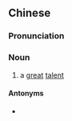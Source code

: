 {{also|伟器}}
==Chinese==
{{zh-forms|s=伟器}}

===Pronunciation===
{{zh-pron
|m=wěiqì
|cat=n
}}

===Noun===
{{zh-noun}}

# {{lb|zh|literary}} a [[great]] [[talent]]

====Antonyms====
* {{zh-l|庸器}} {{attention|zh|please check}}